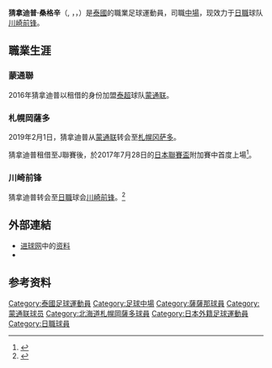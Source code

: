 {{noteTA|G1=football
|1=zh-hans:差那提·颂克拉辛;zh-hk:猜拿迪普·桑格辛; zh-hant:差那提·頌甲辛
|2=zh-hans:差那提;zh-hk:猜拿迪普; zh-hant:差那提
|3=zh-hans:梅西;zh-hk:美斯
|4=zh-hans:林加德;zh-hk:連加特}}

{{Infobox football biography  
| name            = 猜拿迪普·桑格辛<br>''ชนาธิป สรงกระสินธ์''<br>''Chanathip Songkrasin''
| image           = Chanathip Songkrasin 2019.jpg
| image_size      = 250px
| caption         =
| fullname        = Chanathip Songkrasin
| nickname     =  泰國梅西，泰國連加特
| birth_date      = {{birth date and age|1993|10|5}}
| birth_place     = [[泰國|泰國]][[佛統|佛統]]
| height          = {{height|meters=1.58}}
| currentclub     = [[川崎前鋒|川崎前鋒]]
| clubnumber      = 18
| position        = [[攻擊中場|攻擊中場]]
| youthyears1     = 2010–2011
| youthclubs1     = [[BEC特罗萨萨纳足球俱乐部|BEC特罗萨萨纳]]
| years1          = 2012–2016
| clubs1          = [[BEC特罗萨萨纳足球俱乐部|BEC特罗萨萨纳]]
| caps1           = 104
| goals1          = 13
| years2          = 2016
| clubs2         = → [[蒙通联足球俱乐部|蒙通联]]（租借）
| caps2          = 16
| goals2         = 1
| years3         = 2016-2017
| clubs3         = [[蒙通联足球俱乐部|蒙通联]]
| caps3          = 28
| goals3         = 4
| years4         = 2017-2018
| clubs4         = → [[北海道札幌岡薩多|北海道札幌岡薩多]]（租借）
| caps4          = 46
| goals4         = 8
| years5         = 2019-2022
| clubs5         = [[北海道札幌岡薩多|北海道札幌岡薩多]]
| caps5          = 75
| goals5         = 6
| nationalyears1  = 2011–2012
| nationalteam1   = {{le|泰國19歲以下國家足球隊|Thailand national under-20 football team|泰國U19}}
| nationalcaps1   = 29
| nationalgoals1  = 8
| nationalyears2  = 2012–2016
| nationalteam2   = {{le|泰國23歲以下國家足球隊|Thailand national under-23 football team|泰國U23}}
| nationalcaps2   = 30
| nationalgoals2  = 9
| nationalyears3  = 2012–
| nationalteam3   = [[泰國國家足球隊|泰國]]
| nationalcaps3   = 56
| nationalgoals3  = 8
| medaltemplates  =
| club-update = 2019年2月1日
| nationalteam-update = 2019年1月20日
|years6=2022-|clubs6=[[川崎前鋒|川崎前鋒]]|caps6=0|goals6=0}}

'''猜拿迪普·桑格辛'''（{{lang-th|ชนาธิป สรงกระสินธ์}}, {{IPA-th|t͡ɕʰā.nāː.tʰíp sǒŋ.krā.sǐn|pron}}，{{lang-en|'''Chanathip Songkrasin'''}}，{{bd|1993年|10月5日||}}）是[[泰國|泰國]]的職業足球運動員，司職[[中場|中場]]，现效力于[[日職|日職]]球队[[川崎前锋队|川崎前锋]]。

==職業生涯==
===蒙通聯===
2016年猜拿迪普以租借的身份加盟[[泰国足球超级联赛|泰超]]球队[[蒙通联足球俱乐部|蒙通联]]。

===札幌岡薩多===
2019年2月1日，猜拿迪普从[[蒙通联足球俱乐部|蒙通联]]转会至[[札幌冈萨多|札幌冈萨多]]。

猜拿迪普租借至J聯賽後，於2017年7月28日的[[日本聯賽盃|日本聯賽盃]]附加賽中首度上場<ref>{{Cite web |url=http://sports.eastday.com/a/170728140631275148165.html |title=“泰国梅西”猜拿迪普“怦怦直跳”完成日本首秀 |access-date=2018-04-03 |archive-date=2019-03-22 |archive-url=https://web.archive.org/web/20190322042055/https://sports.eastday.com/a/170728140631275148165.html |dead-url=no }}</ref>。

=== 川崎前锋 ===
猜拿迪普转会至[[日職|日職]]球会[[川崎前锋队|川崎前锋]]。<ref>{{Cite web|title=Chanathip Songkrasin - Transfer history|url=https://www.transfermarkt.com/chanathip-songkrasin/transfers/spieler/239602/transfer_id/3689616|access-date=2022-01-14|work=www.transfermarkt.com|language=en}}</ref>

==外部連結==
* [[Goal.com|进球网]]中的[http://www.goal.com/th/people/thailand/71120/chanathip-songkrasin 资料] {{Wayback|url=http://www.goal.com/th/people/thailand/71120/chanathip-songkrasin |date=20160305113811 }}
* {{Soccerway|chanathip-songkrasin/226001}}

==参考资料==
{{Reflist}}

{{DEFAULTSORT:Chanathip Songkrasin}}
[[Category:泰國足球運動員|Category:泰國足球運動員]]
[[Category:足球中場|Category:足球中場]]
[[Category:薩薩那球員|Category:薩薩那球員]]
[[Category:蒙通联球员|Category:蒙通联球员]]
[[Category:北海道札幌岡薩多球員|Category:北海道札幌岡薩多球員]]
[[Category:日本外籍足球運動員|Category:日本外籍足球運動員]]
[[Category:日職球員|Category:日職球員]]